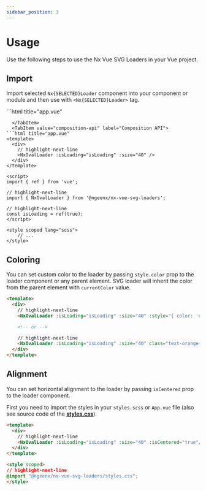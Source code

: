 ```yaml
---
sidebar_position: 3
---
```



# Usage

Use the following steps to use the Nx Vue SVG Loaders in your Vue project.

## Import

Import selected `Nx{SELECTED}Loader` component into your component or module and then use with `<Nx{SELECTED}Loader>` tag.

<Tabs>
  <TabItem value="options-api" label="Options API" default>
```html title="app.vue"
<template>
  <div>
    // highlight-next-line
    <NxOvalLoader :isLoading="true" :size="40" />
  </div>
</template>

<script>
// highlight-next-line
import { NxOvalLoader } from '@ngeenx/nx-vue-svg-loaders';

export default {
  components: {
    // highlight-next-line
    NxOvalLoader,
  },

  data() {
    return {
      // highlight-next-line
      isLoading: true,
    };
  },
};
</script>

<style scoped lang="scss">
    // ...
</style>
```
  </TabItem>
  <TabItem value="composition-api" label="Composition API">
```html title="app.vue"
<template>
  <div>
    // highlight-next-line
    <NxOvalLoader :isLoading="isLoading" :size="40" />
  </div>
</template>

<script>
import { ref } from 'vue';

// highlight-next-line
import { NxOvalLoader } from '@ngeenx/nx-vue-svg-loaders';

// highlight-next-line
const isLoading = ref(true);
</script>

<style scoped lang="scss">
    // ...
</style>
```
  </TabItem>
</Tabs>

## Coloring

You can set custom color to the loader by passing `style.color` prop to the loader component or any parent element.
SVG loader will inherit the color from the parent element with `currentColor` value.

```html title="app.vue"
<template>
  <div>
    // highlight-next-line
    <NxOvalLoader :isLoading="isLoading" :size="40" :style="{ color: 'orange' }" />

    <!-- or -->

    // highlight-next-line
    <NxOvalLoader :isLoading="isLoading" :size="40" class="text-orange-500" />
  </div>
</template>
```

## Alignment

You can set horizontal alignment to the loader by passing `isCentered` prop to the loader component.

First you need to import the styles in your `styles.scss` or `App.vue` file (also see source code of the **[styles.css](https://github.com/ngeenx/nx-svg-loaders/blob/main/libs/utils/nx-svg-shared-utils/src/styles/base-loader.component.scss)**).

```html title="App.vue"
<template>
  <div>
    // highlight-next-line
    <NxOvalLoader :isLoading="isLoading" :size="40" :isCentered="true"/>
  </div>
</template>

<style scoped>
// highlight-next-line
@import "@ngeenx/nx-vue-svg-loaders/styles.css";
</style>
```
